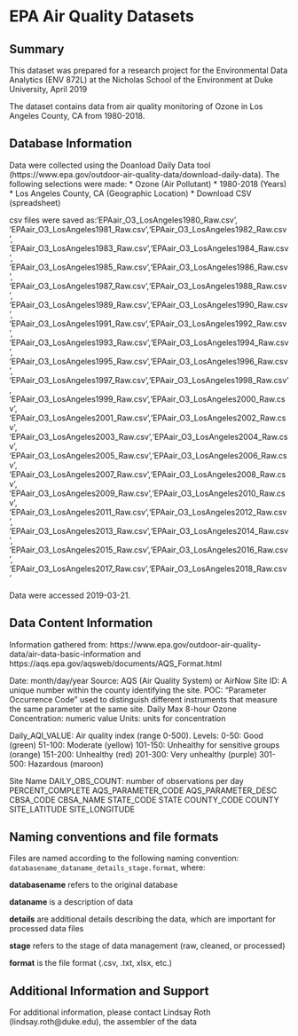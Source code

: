 # EPA Air Quality Datasets

## Summary
This dataset was prepared for a research project for the Environmental Data Analytics (ENV 872L) at the Nicholas School of
the Environment at Duke University, April 2019

The dataset contains data from air quality monitoring of Ozone in Los Angeles County, CA from 1980-2018.

## Database Information

Data were collected using the Doanload Daily Data tool (https://www.epa.gov/outdoor-air-quality-data/download-daily-data).
The following selections were made: 
* Ozone (Air Pollutant)
* 1980-2018 (Years)
* Los Angeles County, CA (Geographic Location)
* Download CSV (spreadsheet)


csv files were saved as:'EPAair_O3_LosAngeles1980_Raw.csv',
'EPAair_O3_LosAngeles1981_Raw.csv','EPAair_O3_LosAngeles1982_Raw.csv',
'EPAair_O3_LosAngeles1983_Raw.csv','EPAair_O3_LosAngeles1984_Raw.csv',
'EPAair_O3_LosAngeles1985_Raw.csv','EPAair_O3_LosAngeles1986_Raw.csv',
'EPAair_O3_LosAngeles1987_Raw.csv','EPAair_O3_LosAngeles1988_Raw.csv',
'EPAair_O3_LosAngeles1989_Raw.csv','EPAair_O3_LosAngeles1990_Raw.csv',
'EPAair_O3_LosAngeles1991_Raw.csv','EPAair_O3_LosAngeles1992_Raw.csv',
'EPAair_O3_LosAngeles1993_Raw.csv','EPAair_O3_LosAngeles1994_Raw.csv',
'EPAair_O3_LosAngeles1995_Raw.csv','EPAair_O3_LosAngeles1996_Raw.csv',
'EPAair_O3_LosAngeles1997_Raw.csv','EPAair_O3_LosAngeles1998_Raw.csv',
'EPAair_O3_LosAngeles1999_Raw.csv','EPAair_O3_LosAngeles2000_Raw.csv',
'EPAair_O3_LosAngeles2001_Raw.csv','EPAair_O3_LosAngeles2002_Raw.csv',
'EPAair_O3_LosAngeles2003_Raw.csv','EPAair_O3_LosAngeles2004_Raw.csv',
'EPAair_O3_LosAngeles2005_Raw.csv','EPAair_O3_LosAngeles2006_Raw.csv',
'EPAair_O3_LosAngeles2007_Raw.csv','EPAair_O3_LosAngeles2008_Raw.csv',
'EPAair_O3_LosAngeles2009_Raw.csv','EPAair_O3_LosAngeles2010_Raw.csv',
'EPAair_O3_LosAngeles2011_Raw.csv','EPAair_O3_LosAngeles2012_Raw.csv',
'EPAair_O3_LosAngeles2013_Raw.csv','EPAair_O3_LosAngeles2014_Raw.csv',
'EPAair_O3_LosAngeles2015_Raw.csv','EPAair_O3_LosAngeles2016_Raw.csv',
'EPAair_O3_LosAngeles2017_Raw.csv','EPAair_O3_LosAngeles2018_Raw.csv'

Data were accessed 2019-03-21.

## Data Content Information
Information gathered from: https://www.epa.gov/outdoor-air-quality-data/air-data-basic-information and https://aqs.epa.gov/aqsweb/documents/AQS_Format.html


Date: month/day/year
Source: AQS (Air Quality System) or AirNow
Site ID: A unique number within the county identifying the site.
POC: “Parameter Occurrence Code” used to distinguish different instruments that measure the same parameter at the same site.
Daily Max 8-hour Ozone Concentration: numeric value
Units: units for concentration

Daily_AQI_VALUE: Air quality index (range 0-500). Levels: 
0-50: Good (green)
51-100: Moderate (yellow)
101-150: Unhealthy for sensitive groups (orange)
151-200: Unhealthy (red)
201-300: Very unhealthy (purple)
301-500: Hazardous (maroon)

Site Name
DAILY_OBS_COUNT: number of observations per day
PERCENT_COMPLETE
AQS_PARAMETER_CODE
AQS_PARAMETER_DESC
CBSA_CODE
CBSA_NAME
STATE_CODE
STATE
COUNTY_CODE
COUNTY
SITE_LATITUDE
SITE_LONGITUDE

## Naming conventions and file formats
Files are named according to the following naming convention: `databasename_dataname_details_stage.format`, where: 

**databasename** refers to the original database

**dataname** is a description of data 

**details** are additional details describing the data, which are important for processed data files

**stage** refers to the stage of data management (raw, cleaned, or processed)

**format** is the file format (.csv, .txt, xlsx, etc.)

## Additional Information and Support
For additional information, please contact Lindsay Roth (lindsay.roth@duke.edu), the assembler of the data